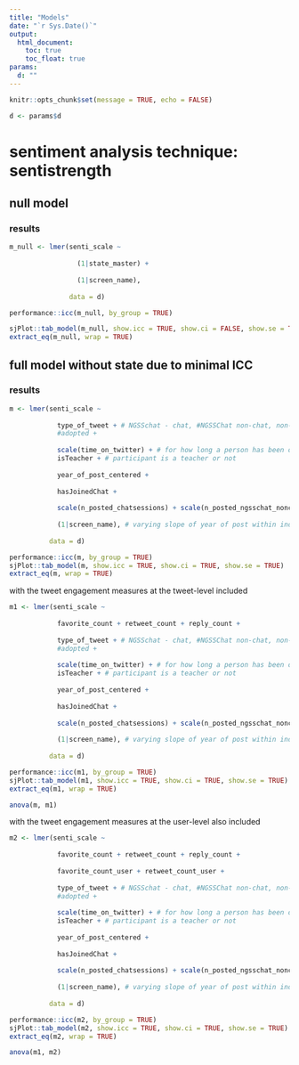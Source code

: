 ```yaml
---
title: "Models"
date: "`r Sys.Date()`"
output:
  html_document:
    toc: true
    toc_float: true
params:
  d: ""
---
```


```r
knitr::opts_chunk$set(message = TRUE, echo = FALSE)
```

```r
d <- params$d
```

# sentiment analysis technique: sentistrength

## null model

### results

```r
m_null <- lmer(senti_scale ~ 
                 
                 (1|state_master) +
                 
                 (1|screen_name), 
               
               data = d)

performance::icc(m_null, by_group = TRUE)

sjPlot::tab_model(m_null, show.icc = TRUE, show.ci = FALSE, show.se = TRUE)
extract_eq(m_null, wrap = TRUE)
```

## full model without state due to minimal ICC

### results

```r
m <- lmer(senti_scale ~ 
            
            type_of_tweet + # NGSSchat - chat, #NGSSChat non-chat, non-#NGSSchat (includes e.g. NGSS)
            #adopted +
            
            scale(time_on_twitter) + # for how long a person has been on Twitter
            isTeacher + # participant is a teacher or not
            
            year_of_post_centered +
            
            hasJoinedChat +
            
            scale(n_posted_chatsessions) + scale(n_posted_ngsschat_nonchat) + scale(n_posted_non_ngsschat) + # also user-level variables
            
            (1|screen_name), # varying slope of year of post within individuals
          
          data = d)

performance::icc(m, by_group = TRUE)
sjPlot::tab_model(m, show.icc = TRUE, show.ci = TRUE, show.se = TRUE)
extract_eq(m, wrap = TRUE)
```

with the tweet engagement measures at the tweet-level included

```r
m1 <- lmer(senti_scale ~ 
            
            favorite_count + retweet_count + reply_count + 
            
            type_of_tweet + # NGSSchat - chat, #NGSSChat non-chat, non-#NGSSchat (includes e.g. NGSS)
            #adopted +
            
            scale(time_on_twitter) + # for how long a person has been on Twitter
            isTeacher + # participant is a teacher or not
            
            year_of_post_centered +
            
            hasJoinedChat +
            
            scale(n_posted_chatsessions) + scale(n_posted_ngsschat_nonchat) + scale(n_posted_non_ngsschat) + # also user-level variables
            
            (1|screen_name), # varying slope of year of post within individuals
          
          data = d)

performance::icc(m1, by_group = TRUE)
sjPlot::tab_model(m1, show.icc = TRUE, show.ci = TRUE, show.se = TRUE)
extract_eq(m1, wrap = TRUE)

anova(m, m1)
```

with the tweet engagement measures at the user-level also included

```r
m2 <- lmer(senti_scale ~ 
            
            favorite_count + retweet_count + reply_count + 
            
            favorite_count_user + retweet_count_user +
            
            type_of_tweet + # NGSSchat - chat, #NGSSChat non-chat, non-#NGSSchat (includes e.g. NGSS)
            #adopted +
            
            scale(time_on_twitter) + # for how long a person has been on Twitter
            isTeacher + # participant is a teacher or not
            
            year_of_post_centered +
            
            hasJoinedChat +
            
            scale(n_posted_chatsessions) + scale(n_posted_ngsschat_nonchat) + scale(n_posted_non_ngsschat) + # also user-level variables
            
            (1|screen_name), # varying slope of year of post within individuals
          
          data = d)

performance::icc(m2, by_group = TRUE)
sjPlot::tab_model(m2, show.icc = TRUE, show.ci = TRUE, show.se = TRUE)
extract_eq(m2, wrap = TRUE)

anova(m1, m2)
```
